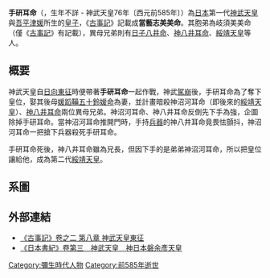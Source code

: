 '''手研耳命'''（{{lang|ja|たきしみみ の みこと}}，生年不詳 - 神武天皇76年〔西元前585年〕）為[[日本|日本]]第一代[[神武天皇|神武天皇]]與[[吾平津媛|吾平津媛]]所生的[[皇子|皇子]]，《[[古事記|古事記]]》記載成'''當藝志美美命'''。其胞弟為岐須美美命（僅《[[古事記|古事記]]》有記載），異母兄弟則有[[日子八井命|日子八井命]]、[[神八井耳命|神八井耳命]]、[[綏靖天皇|綏靖天皇]]等人。

== 概要 ==
神武天皇自[[日向國|日向]][[神武東征|東征]]時便帶著'''手研耳命'''一起作戰，神武[[駕崩|駕崩]]後，手研耳命為了奪下皇位，娶其後母[[媛蹈鞴五十鈴媛命|媛蹈鞴五十鈴媛命]]為妻，並計畫暗殺神沼河耳命（即後來的[[綏靖天皇|綏靖天皇]]）、[[神八井耳命|神八井耳命]]兩位異母兄弟。神沼河耳命、神八井耳命反倒先下手為強，企圖除掉手研耳命。當神沼河耳命推開門時，手持[[兵器|兵器]]的神八井耳命竟畏怯顫抖，神沼河耳命一把搶下兵器殺死手研耳命。

手研耳命死後，神八井耳命雖為兄長，但因下手的是弟弟神沼河耳命，所以把皇位讓給他，成為第二代[[綏靖天皇|綏靖天皇]]。

== 系圖 ==
{{日本皇室黎明期}}

== 外部連結 ==
* [https://web.archive.org/web/20120202043705/http://miko.org/~uraki/kuon/furu/text/kojiki/08.htm 《古事記》卷之二  第八章 神武天皇東征]
* [http://miko.org/~uraki/kuon/furu/text/syoki/syoki03.htm 《日本書紀》卷第三　神武天皇　神日本磐余彥天皇] {{Wayback|url=http://miko.org/~uraki/kuon/furu/text/syoki/syoki03.htm |date=20120130110919 }}

[[Category:彌生時代人物|Category:彌生時代人物]]
[[Category:前585年逝世|Category:前585年逝世]]